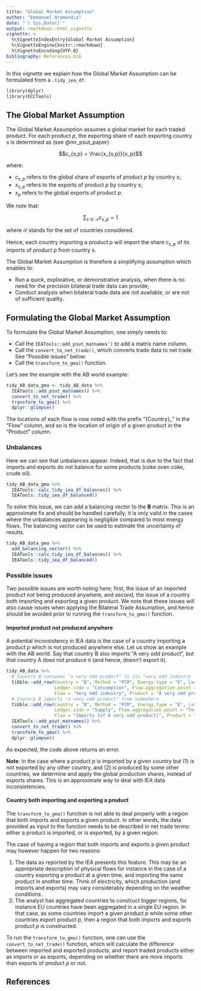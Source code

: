 ```yaml
---
title: "Global Market Assumption"
author: "Emmanuel Aramendia"
date: "`r Sys.Date()`"
output: rmarkdown::html_vignette
vignette: >
  %\VignetteIndexEntry{Global Market Assumption}
  %\VignetteEngine{knitr::rmarkdown}
  %\VignetteEncoding{UTF-8}
bibliography: References.bib
---
```


In this vignette we explain how the Global Market Assumption can be formulated from a `.tidy_iea_df`.

```r
library(dplyr)
library(ECCTools)
```


## The Global Market Assumption

The Global Market Assumption assumes a global market for each traded product. For each product $p$, the exporting share of each exporting country $s$ is determined as (see @mr_psut_paper):

$$c_{s,p} = \frac{x_{s,p}}{x_p}$$

where:

* $c_{s,p}$ refers to the global share of exports of product $p$ by country $s$;
* $x_{s,p}$ refers to the exports of product $p$ by country $s$;
* $x_p$ refers to the global exports of product $p$.


We note that:

$$\sum_{s \in \mathcal{S}} c_{s,p} = 1$$

where $\mathcal{S}$ stands for the set of countries considered.

Hence, each country importing a product $p$ will import the share $c_{s,p}$ of its imports of product $p$ from country $s$.

The Global Market Assumption is therefore a simplifying assumption which enables to:

* Run a quick, explorative, or demonstrative analysis, when there is no need for the precision bilateral trade data can provide;
* Conduct analysis when bilateral trade data are not available, or are not of sufficient quality.


## Formulating the Global Market Assumption

To formulate the Global Market Assumption, one simply needs to:

* Call the `IEATools::add_psut_matnames')` to add a matrix name column.
* Call the `convert_to_net_trade()`, which converts trade data to net trade. See "Possible issues" below.
* Call the `transform_to_gma()` function.

Let's see the example with the AB world example:

```r
tidy_AB_data_gma <- tidy_AB_data %>% 
  IEATools::add_psut_matnames() %>% 
  convert_to_net_trade() %>% 
  transform_to_gma() %>% 
  dplyr::glimpse()
```

The locations of each flow is now noted with the prefix "{Country}_" in the "Flow" column, and so is the location of origin of a given product in the "Product" column.


### Unbalances

Here we can see that unbalances appear. Indeed, that is due to the fact that imports and exports do not balance for some products (coke oven coke, crude oil).

```r
tidy_AB_data_gma %>% 
  IEATools::calc_tidy_iea_df_balances() %>%
  IEATools::tidy_iea_df_balanced()
```

To solve this issue, we can add a balancing vector to the **B** matrix. This is an approximate fix and should be handled carefully, it is only valid in the cases where the unbalances appearing is negligible compared to most energy flows. The balancing vector can be used to estimate the uncertainty of results.

```r
tidy_AB_data_gma %>% 
  add_balancing_vector() %>% 
  IEATools::calc_tidy_iea_df_balances() %>% 
  IEATools::tidy_iea_df_balanced()
```


### Possible issues

Two possible issues are worth noting here; first, the issue of an imported product not being produced anywhere, and second, the issue of a country both importing and exporting a given product. We note that these issues will also cause issues when applying the Bilateral Trade Assumption, and hence should be avoided prior to running the `transform_to_gma()` function.

#### Imported product not produced anywhere

A potential inconsistency in IEA data is the case of a country importing a product $p$ which is not produced anywhere else. Let us show an example with the AB world. Say that country B also imports "A very odd product", but that country A does not produce it (and hence, doesn't export it).

```r
tidy_AB_data %>% 
  # Country B consumes "a very odd product" in its "very odd industry
  tibble::add_row(Country = "B", Method = "PCM", Energy.type = "E", Last.stage = "Final", Year = 2018, 
                  Ledger.side = "Consumption", Flow.aggregation.point = "Industry", 
                  Flow = "Very odd industry", Product = "A very odd product", Unit = "ktoe", E.dot = 100) %>% 
  # Country B imports "a very odd product" from somewhere
  tibble::add_row(Country = "B", Method = "PCM", Energy.type = "E", Last.stage = "Final", Year = 2018, 
                  Ledger.side = "Supply", Flow.aggregation.point = "Total primary energy supply", 
                  Flow = "Imports [of A very odd product]", Product = "A very odd product", Unit = "ktoe", E.dot = 100) %>% 
  IEATools::add_psut_matnames() %>% 
  convert_to_net_trade() %>% 
  transform_to_gma() %>% 
  dplyr::glimpse()
```

As expected, the code above returns an error.

**Note**: In the case where a product $p$ is imported by a given country but (1) is not exported by any other country, and (2) is produced by some other countries, we determine and apply the global production shares, instead of exports shares. This is an approximate way to deal with IEA data inconsistencies.


#### Country both importing and exporting a product

The `transform_to_gma()` function is not able to deal properly with a region that both imports and exports a given product. In other words, the data provided as input to the function needs to be described in net trade terms: either a product is imported, or is exported, by a given region.

The case of having a region that both imports and exports a given product may however happen for two reasons:

1. The data as reported by the IEA presents this feature. This may be an appropriate description of physical flows for instance in the case of a country exporting a product at a given time, and importing the same product in another time. Think of electricity, which production (and imports and exports) may vary considerably depending on the weather conditions.
2. The analyst has aggregated countries to construct bigger regions, for instance EU countries have been aggregated in a single EU region. In that case, as some countries import a given product $p$ while some other countries export product $p$, then a region that both imports and exports product $p$ is constructed.

To run the `transform_to_gma()` function, one can use the `convert_to_net_trade()` function, which will calculate the difference between imported and exported products, and report traded products either as imports or as exports, depending on whether there are more imports than exports of product $p$ or not.


## References

